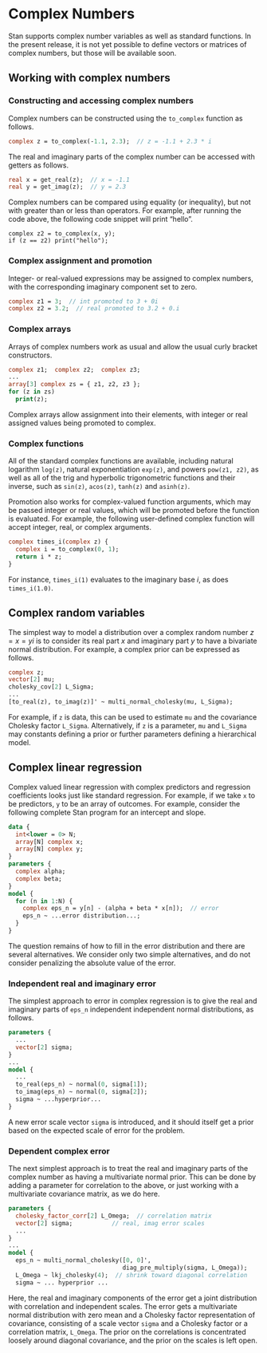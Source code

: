 # Complex Numbers

Stan supports complex number variables as well as standard functions.
In the present release, it is not yet possible to define vectors or
matrices of complex numbers, but those will be available soon.

## Working with complex numbers

### Constructing and accessing complex numbers

Complex numbers can be
constructed using the `to_complex` function as follows.

```stan
complex z = to_complex(-1.1, 2.3);  // z = -1.1 + 2.3 * i
```

The real and imaginary parts of the complex number can be accessed
with getters as follows.

```stan
real x = get_real(z);  // x = -1.1
real y = get_imag(z);  // y = 2.3
```

Complex numbers can be compared using equality (or inequality), but
not with greater than or less than operators.  For example, after
running the code above, the following code snippet will print
"hello". 

```
complex z2 = to_complex(x, y);
if (z == z2) print("hello");
```

### Complex assignment and promotion

Integer- or real-valued expressions may be assigned to complex
numbers, with the corresponding imaginary component set to zero.

```stan
complex z1 = 3;  // int promoted to 3 + 0i
complex z2 = 3.2;  // real promoted to 3.2 + 0.i
```


### Complex arrays

Arrays of complex numbers work as usual and allow the usual
curly bracket constructors.

```stan
complex z1;  complex z2;  complex z3;
...
array[3] complex zs = { z1, z2, z3 };
for (z in zs)
  print(z);
```

Complex arrays allow assignment into their elements, with integer or
real assigned values being promoted to complex.


### Complex functions

All of the standard complex functions are available, including
natural logarithm `log(z)`, natural exponentiation `exp(z)`, and
powers `pow(z1, z2)`, as well as all of the trig and hyperbolic
trigonometric functions and their inverse, such as `sin(z)`,
`acos(z)`, `tanh(z)` and `asinh(z)`.

Promotion also works for complex-valued function arguments, which may
be passed integer or real values, which will be promoted before the
function is evaluated.  For example, the following user-defined
complex function will accept integer, real, or complex arguments.

```stan
complex times_i(complex z) {
  complex i = to_complex(0, 1);
  return i * z;
}    
```

For instance, `times_i(1)` evaluates to the imaginary base $i$, as
does `times_i(1.0)`.


## Complex random variables

The simplest way to model a distribution over a complex random number
$z = x = yi$ is to consider its real part $x$ and imaginary part $y$
to have a bivariate normal distribution.  For example, a complex prior
can be expressed as follows.

```stan
complex z;
vector[2] mu;
cholesky_cov[2] L_Sigma;
...
[to_real(z), to_imag(z)]' ~ multi_normal_cholesky(mu, L_Sigma);
```

For example, if `z` is data, this can be used to estimate `mu` and the
covariance Cholesky factor `L_Sigma`.  Alternatively, if `z` is
a parameter, `mu` and `L_Sigma` may constants defining a prior or
further parameters defining a hierarchical model.


## Complex linear regression

Complex valued linear regression with complex predictors and
regression coefficients looks just like standard regression.  For
example, if we take `x` to be predictors, `y` to be an array of
outcomes.  For example, consider the following complete Stan program
for an intercept and slope.

```stan
data {
  int<lower = 0> N;
  array[N] complex x;
  array[N] complex y;
}
parameters {
  complex alpha;
  complex beta;
}
model {
  for (n in 1:N) {
    complex eps_n = y[n] - (alpha + beta * x[n]);  // error
    eps_n ~ ...error distribution...;
  }
}
```

The question remains of how to fill in the error distribution and
there are several alternatives.  We consider only two simple
alternatives, and do not consider penalizing the absolute value of the
error.


### Independent real and imaginary error

The simplest approach to error in complex regression is to give the
real and imaginary parts of `eps_n` independent
independent normal distributions, as follows.

```stan
parameters {
  ...
  vector[2] sigma;
}
...
model {
  ...
  to_real(eps_n) ~ normal(0, sigma[1]);
  to_imag(eps_n) ~ normal(0, sigma[2]);
  sigma ~ ...hyperprior...
}  
```

A new error scale vector `sigma` is introduced, and it should itself
get a prior based on the expected scale of error for the problem.


### Dependent complex error

The next simplest approach is to treat the real and imaginary parts of
the complex number as having a multivariate normal prior.  This can be
done by adding a parameter for correlation to the above, or just
working with a multivariate covariance matrix, as we do here.

```stan
parameters {
  cholesky_factor_corr[2] L_Omega;  // correlation matrix
  vector[2] sigma;           // real, imag error scales
  ...
}
...
model {
  eps_n ~ multi_normal_cholesky([0, 0]',
                                diag_pre_multiply(sigma, L_Omega));
  L_Omega ~ lkj_cholesky(4);  // shrink toward diagonal correlation
  sigma ~ ... hyperprior ...
```

Here, the real and imaginary components of the error get a joint
distribution with correlation and independent scales.  The error gets
a multivariate normal distribution with zero mean and a Cholesky
factor representation of covariance, consisting of a scale vector
`sigma` and a Cholesky factor or a correlation matrix, `L_Omega`.
The prior on the correlations is concentrated loosely around diagonal
covariance, and the prior on the scales is left open.
